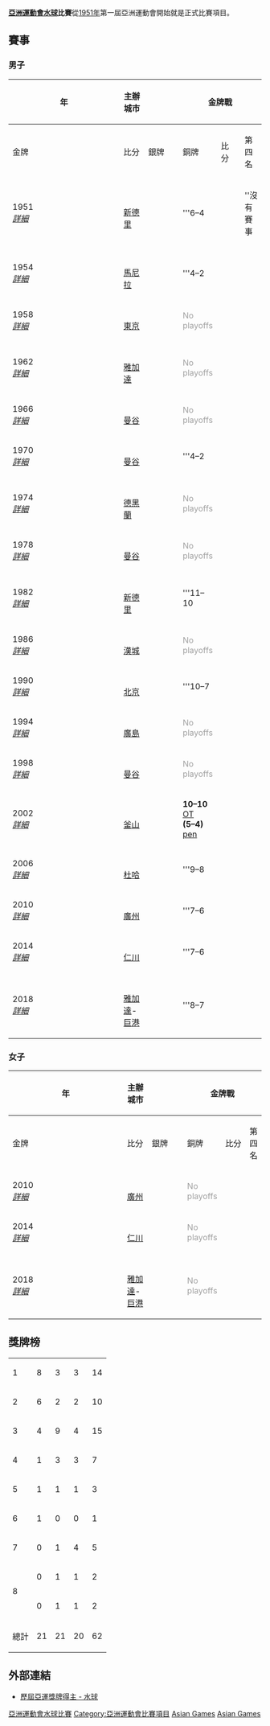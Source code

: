 '''[[亞洲運動會|亞洲運動會]][[水球|水球]]比賽'''從[[1951年亞洲運動會|1951年]]第一屆亞洲運動會開始就是正式比賽項目。

==賽事==
===男子===
{| class="wikitable" style="font-size:90%; width: 98%; text-align: center;"
!rowspan=2 width=5%|年 
!rowspan=2 width=10%|主辦城市 
|width=1% rowspan=20| 
!colspan=3|金牌戰 
|width=1% rowspan=20| 
!colspan=3|銅牌戰 
|-
!width=15%|金牌 
!width=8%|比分 
!width=15%|銀牌 
!width=15%|銅牌
!width=8%|比分 
!width=15%|第四名 
|-style="background: #D0E6FF;"
| 1951<br />''[[1951年亞洲運動會水球比賽|詳細]]''
| {{flagicon|IND}}<br />[[新德里|新德里]]
| {{wp-big|IND}}
|'''6–4
| {{wp-big|SIN}}
| colspan=3|''沒有賽事
|-
| 1954<br />''[[1954年亞洲運動會水球比賽|詳細]]''
| {{flagicon|PHI|1936}}<br />[[馬尼拉|馬尼拉]]
| {{wp-big|SIN}}
|'''4–2
| {{wp-big|JPN}}
| {{wp-big|INA}}
|'''8–5
| {{wp-big|HKG|1910}}
|-style="background: #D0E6FF;"
| 1958<br />''[[1958年亞洲運動會水球比賽|詳細]]''
| {{flagicon|JPN}}<br />[[東京|東京]]
| {{wp-big|JPN}}
|<font color=#A0A0A0>No playoffs</font>
| {{wp-big|SIN}}
| {{wp-big|INA}}
|<font color=#A0A0A0>No playoffs</font>
| {{wp-big|HKG|1910}}
|-
| 1962<br />''[[1962年亞洲運動會水球比賽|詳細]]''
| {{flagicon|INA}}<br />[[雅加達|雅加達]]
| {{wp-big|JPN}}
|<font color=#A0A0A0>No playoffs</font>
| {{wp-big|INA}}
| {{wp-big|SIN}}
|<font color=#A0A0A0>No playoffs</font>
| {{wp-big|HKG|1959}}
|-style="background: #D0E6FF;"
| 1966<br />''[[1966年亞洲運動會水球比賽|詳細]]''
| {{flagicon|THA}}<br />[[曼谷|曼谷]]
| {{wp-big|JPN}}
|<font color=#A0A0A0>No playoffs</font>
| {{wp-big|SIN}}
| {{wp-big|INA}}
|<font color=#A0A0A0>No playoffs</font>
| {{wp-big|MAS}}
|-
| 1970<br />''[[1970年亞洲運動會水球比賽|詳細]]''
| {{flagicon|THA}}<br />[[曼谷|曼谷]]
| {{wp-big|JPN}}
|'''4–2
| {{wp-big|IND}}
| {{wp-big|INA}}
|'''1–0
| {{wp-big|IRI|1964}}
|-style="background: #D0E6FF;"
| 1974<br />''[[1974年亞洲運動會水球比賽|詳細]]''
| {{flagicon|IRI|1964}}<br />[[德黑蘭|德黑蘭]]
| {{wp-big|IRI|1964}}
|<font color=#A0A0A0>No playoffs</font>
| {{wp-big|CHN}}
| {{wp-big|JPN}}
|<font color=#A0A0A0>No playoffs</font>
| {{wp-big|PRK}}
|-
| 1978<br />''[[1978年亞洲運動會水球比賽|詳細]]''
| {{flagicon|THA}}<br />[[曼谷|曼谷]]
| {{wp-big|CHN}}
|<font color=#A0A0A0>No playoffs</font>
| {{wp-big|JPN}}
| {{wp-big|SIN}}
|<font color=#A0A0A0>No playoffs</font>
| {{wp-big|PRK}}
|-style="background: #D0E6FF;"
| 1982<br />''[[1982年亞洲運動會水球比賽|詳細]]''
| {{flagicon|IND}}<br />[[新德里|新德里]]
| {{wp-big|CHN}}
|'''11–10
| {{wp-big|JPN}}
| {{wp-big|IND}}
|'''8–7
| {{wp-big|SIN}}
|-
| 1986<br />''[[1986年亞洲運動會水球比賽|詳細]]''
| {{flagicon|KOR}}<br />[[漢城|漢城]]
| {{wp-big|CHN}}
|<font color=#A0A0A0>No playoffs</font>
| {{wp-big|KOR}}
| {{wp-big|SIN}}
|<font color=#A0A0A0>No playoffs</font>
| {{wp-big|IRI}}
|-style="background: #D0E6FF;"
| 1990<br />''[[1990年亞洲運動會水球比賽|詳細]]''
| {{flagicon|CHN}}<br />[[北京|北京]]
| {{wp-big|CHN}}
|'''10–7
| {{wp-big|JPN}}
| {{wp-big|KOR}}
|'''9–8
| {{wp-big|SIN}}
|-
| 1994<br />''[[1994年亞洲運動會水球比賽|詳細]]''
| {{flagicon|JPN}}<br />[[廣島|廣島]]
| {{wp-big|KAZ}}
|<font color=#A0A0A0>No playoffs</font>
| {{wp-big|CHN}}
| {{wp-big|JPN}}
|<font color=#A0A0A0>No playoffs</font>
| {{wp-big|IRI}}
|-style="background: #D0E6FF;"
| 1998<br />''[[1998年亞洲運動會水球比賽|詳細]]''
| {{flagicon|THA}}<br />[[曼谷|曼谷]]
| {{wp-big|KAZ}}
|<font color=#A0A0A0>No playoffs</font>
| {{wp-big|UZB}}
| {{wp-big|CHN}}
|<font color=#A0A0A0>No playoffs</font>
| {{wp-big|JPN}}
|-
| 2002<br />''[[2002年亞洲運動會水球比賽|詳細]]''
| {{flagicon|KOR}}<br />[[釜山|釜山]]
| {{wp-big|KAZ}}
|'''10–10''' [[加時賽|OT]]<br />'''(5–4)''' [[互射十二碼|pen]]
| {{wp-big|JPN}}
| {{wp-big|CHN}}
|'''10–6
| {{wp-big|IRI}}
|-style="background: #D0E6FF;"
| 2006<br />''[[2006年亞洲運動會水球比賽|詳細]]''
| {{flagicon|QAT}}<br />[[杜哈|杜哈]]
| {{wp-big|CHN}}
|'''9–8
| {{wp-big|JPN}}
| {{wp-big|KAZ}}
|'''12–8
| {{wp-big|IRI}}
|-
| 2010<br />''[[2010年亞洲運動會水球比賽|詳細]]''
| {{flagicon|CHN}}<br />[[廣州|廣州]]
| {{wp-big|KAZ}}
|'''7–6
| {{wp-big|CHN}}
| {{wp-big|JPN}}
|'''19–5
| {{wp-big|KOR}}
|-style="background: #D0E6FF;"
| 2014<br />''[[2014年亞洲運動會水球比賽|詳細]]''
| {{flagicon|KOR}}<br />[[仁川|仁川]]
| {{wp-big|KAZ}}
|'''7–6
| {{wp-big|JPN}}
| {{wp-big|CHN}}
|'''14–6
| {{wp-big|KOR}}
|-
| 2018<br />''[[2018年亞洲運動會水球比賽|詳細]]''
| {{flagicon|INA}}<br />[[雅加達|雅加達]]-[[巨港|巨港]]
| {{wp-big|KAZ}}
|'''8–7
| {{wp-big|JPN}}
| {{wp-big|IRI}}
|'''8–8''' [[加時賽|OT]]<br />'''(8–7)''' [[互射十二碼|pen]]
| {{wp-big|CHN}}
|}

===女子===
{| class="wikitable" style="font-size:90%; width: 98%; text-align: center;"
!rowspan=2 width=5%|年 
!rowspan=2 width=10%|主辦城市 
|width=1% rowspan=18| 
!colspan=3|金牌戰 
|width=1% rowspan=18| 
!colspan=3|銅牌戰 
|-
!width=15%|金牌 
!width=8%|比分 
!width=15%|銀牌 
!width=15%|銅牌
!width=8%|比分 
!width=15%|第四名
|-style="background: #D0E6FF;"
| 2010<br />''[[2010年亞洲運動會水球比賽|詳細]]''
| {{flagicon|CHN}}<br />[[廣州|廣州]]
| {{wpw-big|CHN}}
|<font color=#A0A0A0>No playoffs</font>
| {{wpw-big|KAZ}}
| {{wpw-big|UZB}}
|<font color=#A0A0A0>No playoffs</font>
| {{wpw-big|IND}}
|-
| 2014<br />''[[2014年亞洲運動會水球比賽|詳細]]''
| {{flagicon|KOR}}<br />[[仁川|仁川]]
| {{wpw-big|CHN}}
|<font color=#A0A0A0>No playoffs</font>
| {{wpw-big|JPN}}
| {{wpw-big|KAZ}}
|<font color=#A0A0A0>No playoffs</font>
| {{wpw-big|UZB}}
|-style="background: #D0E6FF;"
| 2018<br />''[[2018年亞洲運動會水球比賽|詳細]]''
| {{flagicon|INA}}<br />[[雅加達|雅加達]]-[[巨港|巨港]]
| {{wpw-big|CHN}}
|<font color=#A0A0A0>No playoffs</font>
| {{wpw-big|KAZ}}
| {{wpw-big|JPN}}
|<font color=#A0A0A0>No playoffs</font>
| {{wpw-big|THA}}
|}

==獎牌榜==

{| {{RankedMedalTable|nation-width=200px}}
|-
| 1 ||align=left| {{flagIOC2team|CHN|亞洲運動會}} || 8 || 3 || 3 || 14
|-
| 2 ||align=left| {{flagIOC2team|KAZ|亞洲運動會}} || 6 || 2 || 2 || 10
|-
| 3 ||align=left| {{flagIOC2team|JPN|亞洲運動會}} || 4 || 9 || 4 || 15
|-
| 4 ||align=left| {{flagIOC2team|SIN|亞洲運動會}} || 1 || 3 || 3 || 7
|-
| 5 ||align=left| {{flagIOC2team|IND|亞洲運動會}} || 1 || 1 || 1 || 3
|-
| 6 ||align=left| {{flagIOC2team|IRI|亞洲運動會}} || 1 || 0 || 0 || 1
|-
| 7 ||align=left| {{flagIOC2team|INA|亞洲運動會}} || 0 || 1 || 4 || 5
|-
| rowspan=2|8 ||align=left| {{flagIOC2team|KOR|亞洲運動會}} || 0 || 1 || 1 || 2
|-
| align=left| {{flagIOC2team|UZB|亞洲運動會}} || 0 || 1 || 1 || 2
|- 
!colspan=2| 總計 || 21 || 21 || 20 || 62
|}

== 外部連結 ==
*[http://www.doha-2006.com/gis/menuroot/sports/WaterPolo_HR.aspx-id=WP.html 歷屆亞運獎牌得主 - 水球]{{Dead link|date=2020年1月 |bot=InternetArchiveBot |fix-attempted=yes }}

{{亞洲運動會項目}}
{{亞洲運動會水球比賽}}


[[Category:亞洲運動會水球比賽|]]
[[Category:亞洲運動會比賽項目|Category:亞洲運動會比賽項目]]
[[Category:綜合運動會水球比賽|Asian Games]]
[[Category:國際水球賽事|Asian Games]]